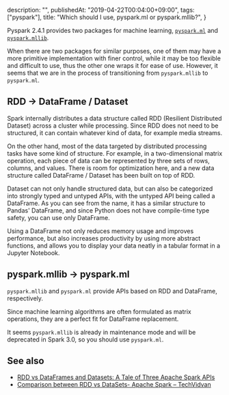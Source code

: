   description: "",
  publishedAt: "2019-04-22T00:04:00+09:00",
  tags: ["pyspark"],
  title: "Which should I use, pyspark.ml or pyspark.mllib?",
}

Pyspark 2.4.1 provides two packages for machine learning, [`pyspark.ml`](https://spark.apache.org/docs/2.4.1/api/python/pyspark.ml.html) and [`pyspark.mllib`](https://spark.apache.org/docs/2.4.1/api/python/pyspark.mllib.html).

When there are two packages for similar purposes, one of them may have a more primitive implementation with finer control, while it may be too flexible and difficult to use, thus the other one wraps it for ease of use. However, it seems that we are in the process of transitioning from `pyspark.mllib` to `pyspark.ml`.

## RDD → DataFrame / Dataset

Spark internally distributes a data structure called RDD (Resilient Distributed Dataset) across a cluster while processing. Since RDD does not need to be structured, it can contain whatever kind of data, for example media streams.

On the other hand, most of the data targeted by distributed processing tasks have some kind of structure. For example, in a two-dimensional matrix operation, each piece of data can be represented by three sets of rows, columns, and values. There is room for optimization here, and a new data structure called DataFrame / Dataset has been built on top of RDD.

Dataset can not only handle structured data, but can also be categorized into strongly typed and untyped APIs, with the untyped API being called a DataFrame. As you can see from the name, it has a similar structure to Pandas' DataFrame, and since Python does not have compile-time type safety, you can use only DataFrame.

Using a DataFrame not only reduces memory usage and improves performance, but also increases productivity by using more abstract functions, and allows you to display your data neatly in a tabular format in a Jupyter Notebook.

## pyspark.mllib → pyspark.ml

`pyspark.mllib` and `pyspark.ml` provide APIs based on RDD and DataFrame, respectively.

Since machine learning algorithms are often formulated as matrix operations, they are a perfect fit for DataFrame replacement.

It seems `pyspark.mllib` is already in maintenance mode and will be deprecated in Spark 3.0, so you should use `pyspark.ml`.

## See also

- [RDD vs DataFrames and Datasets: A Tale of Three Apache Spark APIs](https://databricks.com/blog/2016/07/14/a-tale-of-three-apache-spark-apis-rdds-dataframes-and-datasets.html)
- [Comparison between RDD vs DataSets- Apache Spark – TechVidvan](https://techvidvan.com/tutorials/apache-spark-rdd-vs-datasets/)
